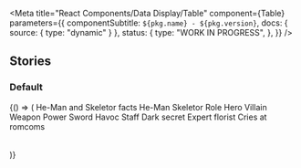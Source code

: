 

<Meta
  title="React Components/Data Display/Table"
  component={Table}
  parameters={{
    componentSubtitle: `${pkg.name} - ${pkg.version}`,
    docs: { source: { type: "dynamic" } },
    status: {
      type: "WORK IN PROGRESS",
    },
  }}
/>

<Description markdown={readme} />

## Stories

### Default

<Canvas>
  <Story name="Default">
    {() => (
      <Table>
        <TableCaption>He-Man and Skeletor facts</TableCaption>
        <TableRow>
          <TableCell></TableCell>
          <TableHeader scope="col" className="heman">
            He-Man
          </TableHeader>
          <TableHeader scope="col" className="skeletor">
            Skeletor
          </TableHeader>
        </TableRow>
        <TableRow>
          <TableHeader scope="row">Role</TableHeader>
          <TableCell>Hero</TableCell>
          <TableCell>Villain</TableCell>
        </TableRow>
        <TableRow>
          <TableHeader scope="row">Weapon</TableHeader>
          <TableCell>Power Sword</TableCell>
          <TableCell>Havoc Staff</TableCell>
        </TableRow>
        <TableRow>
          <TableHeader scope="row">Dark secret</TableHeader>
          <TableCell>Expert florist</TableCell>
          <TableCell>Cries at romcoms</TableCell>
        </TableRow>
      </Table>
    )}
  </Story>
</Canvas>

